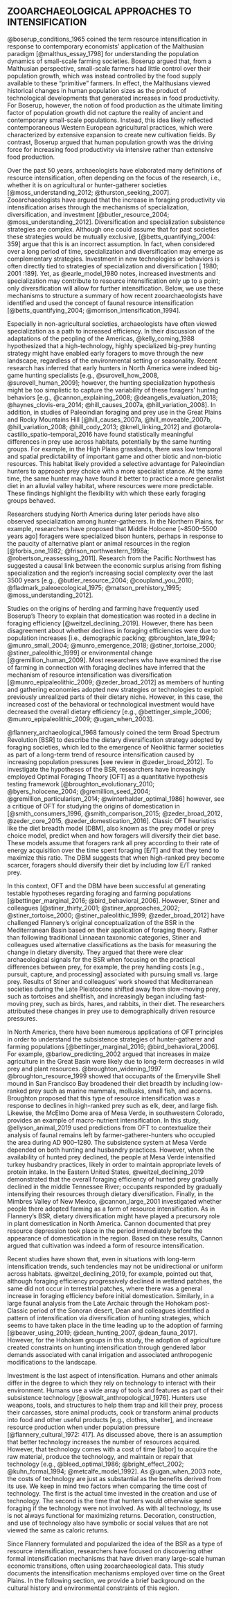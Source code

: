 ## \hfil ZOOARCHAEOLOGICAL APPROACHES TO INTENSIFICATION\hfil

@boserup_conditions_1965 coined the term resource intensification in response to contemporary economists’ application of the Malthusian paradigm [@malthus_essay_1798] for understanding the population dynamics of small-scale farming societies. Boserup argued that, from a Malthusian perspective, small-scale farmers had little control over their population growth, which was instead controlled by the food supply available to these "primitive" farmers. In effect, the Malthusians viewed historical changes in human population sizes as the product of technological developments that generated increases in food productivity. For Boserup, however, the notion of food production as the ultimate limiting factor of population growth did not capture the reality of ancient and contemporary small-scale populations. Instead, this idea likely reflected contemporaneous Western European agricultural practices, which were characterized by extensive expansion to create new cultivation fields. By contrast, Boserup argued that human population growth was the driving force for increasing food productivity via intensive rather than extensive food production. 

Over the past 50 years, archaeologists have elaborated many definitions of resource intensification, often depending on the focus of the research, i.e., whether it is on agricultural or hunter-gatherer societies [@moss_understanding_2012; @thurston_seeking_2007]. Zooarchaeologists have argued that the increase in foraging productivity via intensification arises through the mechanisms of specialization, diversification, and investment [@butler_resource_2004; @moss_understanding_2012]. Diversification and specialization subsistence strategies are complex. Although one could assume that for past societies these strategies would be mutually exclusive, [@betts_quantifying_2004: 359] argue that this is an incorrect assumption. In fact, when considered over a long period of time, specialization and diversification may emerge as complementary strategies. Investment in new technologies or behaviors is often directly tied to strategies of specialization and diversification [ 1980; 2001 :189]. Yet, as @earle_model_1980 notes, increased investments and specialization may contribute to resource intensification only up to a point; only diversification will allow for further intensification. Below, we use these mechanisms to structure a summary of how recent zooarchaeologists have identified and used the concept of faunal resource intensification [@betts_quantifying_2004; @morrison_intensification_1994].

Especially in non-agricultural societies, archaeologists have often viewed specialization as a path to increased efficiency. In their discussion of the adaptations of the peopling of the Americas, @kelly_coming_1988 hypothesized that a high-technology, highly specialized big-prey hunting strategy might have enabled early foragers to move through the new landscape, regardless of the environmental setting or seasonality. Recent research has inferred that early hunters in North America were indeed big-game hunting specialists [e.g., @surovell_how_2008, @surovell_human_2009]; however, the hunting specialization hypothesis might be too simplistic to capture the variability of these foragers’ hunting behaviors [e.g.,  @cannon_explaining_2008; @deangelis_evaluation_2018; @haynes_clovis-era_2014; @hill_causes_2007a, @hill_variation_2008]. In addition, in studies of Paleoindian foraging and prey use in the Great Plains and Rocky Mountains Hill [@hill_causes_2007a, @hill_moveable_2007b, @hill_variation_2008; @hill_cody_2013; @knell_linking_2012] and @otarola-castillo_spatio-temporal_2016 have found statistically meaningful differences in prey use across habitats, potentially by the same hunting groups. For example, in the High Plains grasslands, there was low temporal and spatial predictability of important game and other biotic and non-biotic resources. This habitat likely provided a selective advantage for Paleoindian hunters to approach prey choice with a more specialist stance. At the same time, the same hunter may have found it better to practice a more generalist diet in an alluvial valley habitat, where resources were more predictable. These findings highlight the flexibility with which these early foraging groups behaved. 

Researchers studying North America during later periods have also observed specialization among hunter-gatherers. In the Northern Plains, for example, researchers have proposed that Middle Holocene [~8500–5500 years ago] foragers were specialized bison hunters, perhaps in response to the paucity of alternative plant or animal resources in the region [@forbis_one_1982; @frison_northwestern_1998a; @robertson_reassessing_2011]. Research from the Pacific Northwest has suggested a causal link between the economic surplus arising from fishing specialization and the region’s increasing social complexity over the last 3500 years [e.g., @butler_resource_2004; @coupland_you_2010; @fladmark_paleoecological_1975; @matson_prehistory_1995; @moss_understanding_2012].

Studies on the origins of herding and farming have frequently used Boserup’s Theory to explain that domestication was rooted in a decline in foraging efficiency [@weitzel_declining_2019]. However, there has been disagreement about whether declines in foraging efficiencies were due to population increases [i.e., demographic packing; @broughton_late_1994; @munro_small_2004; @munro_emergence_2018; @stiner_tortoise_2000; @stiner_paleolithic_1999] or environmental change [@gremillion_human_2009]. Most researchers who have examined the rise of farming in connection with foraging declines have inferred that the mechanism of resource intensification was diversification [@munro_epipaleolithic_2009; @zeder_broad_2012] as members of hunting and gathering economies adopted new strategies or technologies to exploit previously unrealized parts of their dietary niche. However, in this case, the increased cost of the behavioral or technological investment would have decreased the overall dietary efficiency [e.g., @bettinger_simple_2006; @munro_epipaleolithic_2009; @ugan_when_2003].

@flannery_archaeological_1968 famously coined the term Broad Spectrum Revolution [BSR] to describe the dietary diversification strategy adopted by foraging societies, which led to the emergence of Neolithic farmer societies as part of a long-term trend of resource intensification caused by increasing population pressures [see review in @zeder_broad_2012]. To investigate the hypotheses of the BSR, researchers have increasingly employed Optimal Foraging Theory [OFT] as a quantitative hypothesis testing framework [@broughton_evolutionary_2010; @byers_holocene_2004; @gremillion_seed_2004; @gremillion_particularism_2014; @winterhalder_optimal_1986] however, see a critique of OFT for studying the origins of domestication in [@smith_consumers_1996, @smith_comparison_2015; @zeder_broad_2012, @zeder_core_2015, @zeder_domestication_2016]. Classic OFT heuristics like the diet breadth model [DBM], also known as the prey model or prey choice model, predict when and how foragers will diversify their diet base. These models assume that foragers rank all prey according to their rate of energy acquisition over the time spent foraging [E/T] and that they tend to maximize this ratio. The DBM suggests that when high-ranked prey become scarcer, foragers should diversify their diet by including low E/T ranked prey.

In this context, OFT and the DBM have been successful at generating testable hypotheses regarding foraging and farming populations [@bettinger_marginal_2016; @bird_behavioral_2006]. However, Stiner and colleagues [@stiner_thirty_2001; @stiner_approaches_2002; @stiner_tortoise_2000; @stiner_paleolithic_1999; @zeder_broad_2012] have challenged Flannery’s original conceptualization of the BSR in the Mediterranean Basin based on their application of foraging theory. Rather than following traditional Linnaean taxonomic categories, Stiner and colleagues used alternative classifications as the basis for measuring the change in dietary diversity. They argued that there were clear archaeological signals for the BSR when focusing on the practical differences between prey, for example, the prey handling costs [e.g., pursuit, capture, and processing] associated with pursuing small vs. large prey. Results of Stiner and colleagues’ work showed that Mediterranean societies during the Late Pleistocene shifted away from slow-moving prey, such as tortoises and shellfish, and increasingly began including fast-moving prey, such as birds, hares, and rabbits, in their diet. The researchers attributed these changes in prey use to demographically driven resource pressures. 

In North America, there have been numerous applications of OFT principles in order to understand the subsistence strategies of hunter-gatherer and farming populations [@bettinger_marginal_2016; @bird_behavioral_2006]. For example, @barlow_predicting_2002 argued that increases in maize agriculture in the Great Basin were likely due to long-term decreases in wild prey and plant resources. @broughton_widening_1997 @broughton_resource_1999 showed that occupants of the Emeryville Shell mound in San Francisco Bay broadened their diet breadth by including low-ranked prey such as marine mammals, mollusks, small fish, and acorns. Broughton proposed that this type of resource intensification was a response to declines in high-ranked prey such as elk, deer, and large fish. Likewise, the McElmo Dome area of Mesa Verde, in southwestern Colorado, provides an example of macro-nutrient intensification. In this study, @ellyson_animal_2019 used predictions from OFT to contextualize their analysis of faunal remains left by farmer-gatherer-hunters who occupied the area during AD 900–1280. The subsistence system at Mesa Verde depended on both hunting and husbandry practices. However, when the availability of hunted prey declined, the people at Mesa Verde intensified turkey husbandry practices, likely in order to maintain appropriate levels of protein intake. In the Eastern United States, @weitzel_declining_2019 demonstrated that the overall foraging efficiency of hunted prey gradually declined in the middle Tennessee River; occupants responded by gradually intensifying their resources through dietary diversification. Finally, in the Mimbres Valley of New Mexico, @cannon_large_2001 investigated whether people there adopted farming as a form of resource intensification. As in Flannery’s BSR, dietary diversification might have played a precursory role in plant domestication in North America. Cannon documented that prey resource depression took place in the period immediately before the appearance of domestication in the region. Based on these results, Cannon argued that cultivation was indeed a form of resource intensification. 

Recent studies have shown that, even in situations with long-term intensification trends, such tendencies may not be unidirectional or uniform across habitats. @weitzel_declining_2019, for example, pointed out that, although foraging efficiency progressively declined in wetland patches, the same did not occur in terrestrial patches, where there was a general increase in foraging efficiency before initial domestication. Similarly, in a large faunal analysis from the Late Archaic through the Hohokam post-Classic period of the Sonoran desert, Dean and colleagues identified a pattern of intensification via diversification of hunting strategies, which seems to have taken place in the time leading up to the adoption of farming [@beaver_using_2019; @dean_hunting_2007, @dean_fauna_2017]. However, for the Hohokam groups in this study, the adoption of agriculture created constraints on hunting intensification through gendered labor demands associated with canal irrigation and associated anthropogenic modifications to the landscape. 

Investment is the last aspect of intensification. Humans and other animals differ in the degree to which they rely on technology to interact with their environment. Humans use a wide array of tools and features as part of their subsistence technology [@oswalt_anthropological_1976]. Hunters use weapons, tools, and structures to help them trap and kill their prey, process their carcasses, store animal products, cook or transform animal products into food and other useful products [e.g., clothes, shelter], and increase resource production when under population pressure [@flannery_cultural_1972: 417]. As discussed above, there is an assumption that better technology increases the number of resources acquired. However, that technology comes with a cost of time [labor] to acquire the raw material, produce the technology, and maintain or repair that technology [e.g., @bleed_optimal_1986; @bright_effect_2002; @kuhn_formal_1994; @metcalfe_model_1992]. As @ugan_when_2003 note, the costs of technology are just as substantial as the benefits derived from its use. We keep in mind two factors when comparing the time cost of technology. The first is the actual time invested in the creation and use of technology. The second is the time that hunters would otherwise spend foraging if the technology were not involved. As with all technology, its use is not always functional for maximizing returns. Decoration, construction, and use of technology also have symbolic or social values that are not viewed the same as caloric returns. 

Since Flannery formulated and popularized the idea of the BSR as a type of resource intensification, researchers have focused on discovering other formal intensification mechanisms that have driven many large-scale human economic transitions, often using zooarchaeological data. This study documents the intensification mechanisms employed over time on the Great Plains. In the following section, we provide a brief background on the cultural history and environmental constraints of this region. 
